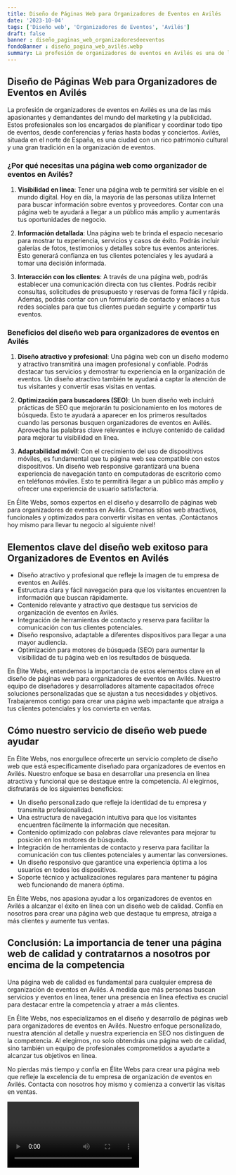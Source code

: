```yaml
---
title: Diseño de Páginas Web para Organizadores de Eventos en Avilés
date: '2023-10-04'
tags: ['Diseño web', 'Organizadores de Eventos', 'Avilés']
draft: false
banner : diseño_paginas_web_organizadoresdeeventos
fondoBanner : diseño_pagina_web_avilés.webp
summary: La profesión de organizadores de eventos en Avilés es una de las más apasionantes y demandantes del mundo del marketing y la publicidad. Estos profesionales son los encargados de planificar y coordinar todo tipo de eventos, desde conferencias y ferias hasta bodas y conciertos. Avilés, situada en el norte de España, es una ciudad con un rico patrimonio cultural y una gran tradición en la organización de eventos.
---
```


## Diseño de Páginas Web para Organizadores de Eventos en Avilés

La profesión de organizadores de eventos en Avilés es una de las más apasionantes y demandantes del mundo del marketing y la publicidad. Estos profesionales son los encargados de planificar y coordinar todo tipo de eventos, desde conferencias y ferias hasta bodas y conciertos. Avilés, situada en el norte de España, es una ciudad con un rico patrimonio cultural y una gran tradición en la organización de eventos.

### ¿Por qué necesitas una página web como organizador de eventos en Avilés?

1. **Visibilidad en línea**: Tener una página web te permitirá ser visible en el mundo digital. Hoy en día, la mayoría de las personas utiliza Internet para buscar información sobre eventos y proveedores. Contar con una página web te ayudará a llegar a un público más amplio y aumentarás tus oportunidades de negocio.

2. **Información detallada**: Una página web te brinda el espacio necesario para mostrar tu experiencia, servicios y casos de éxito. Podrás incluir galerías de fotos, testimonios y detalles sobre tus eventos anteriores. Esto generará confianza en tus clientes potenciales y les ayudará a tomar una decisión informada.

3. **Interacción con los clientes**: A través de una página web, podrás establecer una comunicación directa con tus clientes. Podrás recibir consultas, solicitudes de presupuesto y reservas de forma fácil y rápida. Además, podrás contar con un formulario de contacto y enlaces a tus redes sociales para que tus clientes puedan seguirte y compartir tus eventos.

### Beneficios del diseño web para organizadores de eventos en Avilés

1. **Diseño atractivo y profesional**: Una página web con un diseño moderno y atractivo transmitirá una imagen profesional y confiable. Podrás destacar tus servicios y demostrar tu experiencia en la organización de eventos. Un diseño atractivo también te ayudará a captar la atención de tus visitantes y convertir esas visitas en ventas.

2. **Optimización para buscadores (SEO)**: Un buen diseño web incluirá prácticas de SEO que mejorarán tu posicionamiento en los motores de búsqueda. Esto te ayudará a aparecer en los primeros resultados cuando las personas busquen organizadores de eventos en Avilés. Aprovecha las palabras clave relevantes e incluye contenido de calidad para mejorar tu visibilidad en línea.

3. **Adaptabilidad móvil**: Con el crecimiento del uso de dispositivos móviles, es fundamental que tu página web sea compatible con estos dispositivos. Un diseño web responsive garantizará una buena experiencia de navegación tanto en computadoras de escritorio como en teléfonos móviles. Esto te permitirá llegar a un público más amplio y ofrecer una experiencia de usuario satisfactoria.

En Élite Webs, somos expertos en el diseño y desarrollo de páginas web para organizadores de eventos en Avilés. Creamos sitios web atractivos, funcionales y optimizados para convertir visitas en ventas. ¡Contáctanos hoy mismo para llevar tu negocio al siguiente nivel!

<GifSeo />

<Cta />

## Elementos clave del diseño web exitoso para Organizadores de Eventos en Avilés

- Diseño atractivo y profesional que refleje la imagen de tu empresa de eventos en Avilés.
- Estructura clara y fácil navegación para que los visitantes encuentren la información que buscan rápidamente.
- Contenido relevante y atractivo que destaque tus servicios de organización de eventos en Avilés.
- Integración de herramientas de contacto y reserva para facilitar la comunicación con tus clientes potenciales.
- Diseño responsivo, adaptable a diferentes dispositivos para llegar a una mayor audiencia.
- Optimización para motores de búsqueda (SEO) para aumentar la visibilidad de tu página web en los resultados de búsqueda.

En Élite Webs, entendemos la importancia de estos elementos clave en el diseño de páginas web para organizadores de eventos en Avilés. Nuestro equipo de diseñadores y desarrolladores altamente capacitados ofrece soluciones personalizadas que se ajustan a tus necesidades y objetivos. Trabajaremos contigo para crear una página web impactante que atraiga a tus clientes potenciales y los convierta en ventas.

## Cómo nuestro servicio de diseño web puede ayudar

En Élite Webs, nos enorgullece ofrecerte un servicio completo de diseño web que está específicamente diseñado para organizadores de eventos en Avilés. Nuestro enfoque se basa en desarrollar una presencia en línea atractiva y funcional que se destaque entre la competencia. Al elegirnos, disfrutarás de los siguientes beneficios:

- Un diseño personalizado que refleje la identidad de tu empresa y transmita profesionalidad.
- Una estructura de navegación intuitiva para que los visitantes encuentren fácilmente la información que necesitan.
- Contenido optimizado con palabras clave relevantes para mejorar tu posición en los motores de búsqueda.
- Integración de herramientas de contacto y reserva para facilitar la comunicación con tus clientes potenciales y aumentar las conversiones.
- Un diseño responsivo que garantice una experiencia óptima a los usuarios en todos los dispositivos.
- Soporte técnico y actualizaciones regulares para mantener tu página web funcionando de manera óptima.

En Élite Webs, nos apasiona ayudar a los organizadores de eventos en Avilés a alcanzar el éxito en línea con un diseño web de calidad. Confía en nosotros para crear una página web que destaque tu empresa, atraiga a más clientes y aumente tus ventas.

## Conclusión: La importancia de tener una página web de calidad y contratarnos a nosotros por encima de la competencia

Una página web de calidad es fundamental para cualquier empresa de organización de eventos en Avilés. A medida que más personas buscan servicios y eventos en línea, tener una presencia en línea efectiva es crucial para destacar entre la competencia y atraer a más clientes.

En Élite Webs, nos especializamos en el diseño y desarrollo de páginas web para organizadores de eventos en Avilés. Nuestro enfoque personalizado, nuestra atención al detalle y nuestra experiencia en SEO nos distinguen de la competencia. Al elegirnos, no solo obtendrás una página web de calidad, sino también un equipo de profesionales comprometidos a ayudarte a alcanzar tus objetivos en línea.

No pierdas más tiempo y confía en Élite Webs para crear una página web que refleje la excelencia de tu empresa de organización de eventos en Avilés. Contacta con nosotros hoy mismo y comienza a convertir las visitas en ventas.

<Video />

<CtaBot job='Organizadores de Eventos' city='Avilés'/>

<Gmaps query='Avilés+españa+maps' />